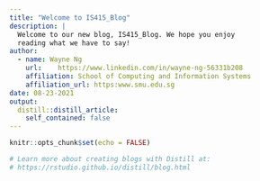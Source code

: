 ```yaml
---
title: "Welcome to IS415_Blog"
description: |
  Welcome to our new blog, IS415_Blog. We hope you enjoy 
  reading what we have to say!
author:
  - name: Wayne Ng 
    url: 	https://www.linkedin.com/in/wayne-ng-56331b208
    affiliation: School of Computing and Information Systems
    affiliation_url: https:www.smu.edu.sg
date: 08-23-2021
output:
  distill::distill_article:
    self_contained: false
---
```


```r
knitr::opts_chunk$set(echo = FALSE)

# Learn more about creating blogs with Distill at:
# https://rstudio.github.io/distill/blog.html

```



